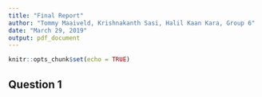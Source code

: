 ```yaml
---
title: "Final Report"
author: "Tommy Maaiveld, Krishnakanth Sasi, Halil Kaan Kara, Group 6"
date: "March 29, 2019"
output: pdf_document
---
```


```r
knitr::opts_chunk$set(echo = TRUE)
```

## Question 1
